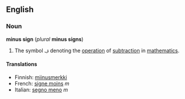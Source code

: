 ==English==
===Noun===
'''minus sign''' (''plural'' '''minus signs''')

#The symbol &#2212; denoting the [[operation]] of [[subtraction]] in [[mathematics]].

====Translations====
*Finnish: [[miinusmerkki]] <!--, [[tavuviiva]] (hyphen), [[yhdysmerkki]] -->
*French: [[signe moins]] ''m''
*Italian: [[segno meno]] ''m''

<!-- Please note the following when editing this page:

* A minus sign is a mathematical symbol, not a punctuation mark
* Hyphens and dashes are not the same as minus signs (nor as each other)
* Translations should therefore be for the mathematical symbol only

-->